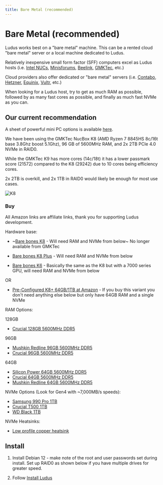 ```yaml
---
title: Bare Metal (recommended)
---
```



# Bare Metal (recommended)

Ludus works best on a "bare metal" machine. This can be a rented cloud "bare metal" server or a local machine dedicated to Ludus.

Relatively inexpensive small form factor (SFF) computers excel as Ludus hosts (i.e. [Intel NUCs](https://www.intel.com/content/www/us/en/products/details/nuc.html), [Minisforums](https://store.minisforum.com/), [Beelink](https://www.bee-link.com/), [GMKTec](https://www.gmktec.com/), etc.)

Cloud providers also offer dedicated or "bare metal" servers (i.e. [Contabo](https://contabo.com/en/dedicated-servers/), [Hetzner](https://www.hetzner.com/dedicated-rootserver?country=us&ram_from=32), [Equinix](https://deploy.equinix.com/product/bare-metal/), [Vultr](https://www.vultr.com/products/bare-metal/), etc.)

When looking for a Ludus host, try to get as much RAM as possible, followed by as many fast cores as possible, and finally as much fast NVMe as you can.

## Our current recommendation

A sheet of powerful mini PC options is available [here](https://docs.google.com/spreadsheets/d/1zhh-F_U5_bBFd4Udyz5ZIW7-zPSXckX08bThQFqqI80/edit?usp=sharing).

We have been using the GMKTec NucBox K8 (AMD Ryzen 7 8845HS 8c/16t base 3.8Ghz boost 5.1Ghz), 96 GB of 5600MHz RAM, and 2x 2TB PCIe 4.0 NVMe in RAID0.

While the GMKTec K9 has more cores (14c/18t) it has a lower passmark score (21572) compared to the K8 (29242) due to 10 cores being efficiency cores.

2x 2TB is overkill, and 2x 1TB in RAID0 would likely be enough for most use cases.

![K8](/img/hardware/k8.jpeg)

### Buy

All Amazon links are affiliate links, thank you for supporting Ludus development.

Hardware base:

- ~[Bare bones K8](https://www.gmktec.com/products/amd-ryzen-7-8845hs-mini-pc-nucbox-k8) - Will need RAM and NVMe from below~ No longer available from GMKTec

- [Bare bones K8 Plus](https://www.gmktec.com/products/amd-ryzen-7-8845hs-mini-pc-nucbox-k8-plus) - Will need RAM and NVMe from below

- [Bare bones K6](https://www.gmktec.com/products/amd-ryzen-7-7840hs-mini-pc-nucbox-k6) - Basically the same as the K8 but with a 7000 series GPU, will need RAM and NVMe from below

OR

- [Pre-Configured K8+ 64GB/1TB at Amazon](https://amzn.to/4ixCsih) - If you buy this variant you don't need anything else below but only have 64GB RAM and a single NVMe

RAM Options:

128GB

- [Crucial 128GB 5600MHz DDR5](https://amzn.to/4ijGeeQ)

96GB

- [Mushkin Redline 96GB 5600MHz DDR5](https://amzn.to/4dar7Cm)
- [Crucial 96GB 5600MHz DDR5](https://amzn.to/3UvXofE)

64GB

- [Silicon Power 64GB 5600MHz DDR5](https://amzn.to/3JAjXKc)
- [Crucial 64GB 5600MHz DDR5](https://amzn.to/3QhebAM)
- [Mushkin Redline 64GB 5600MHz DDR5](https://amzn.to/4b4uDgh)

NVMe Options (Look for Gen4 with ~7,000MB/s speeds):

- [Samsung 990 Pro 1TB](https://amzn.to/3WeIH1P)
- [Crucial T500 1TB](https://amzn.to/49X3r1o)
- [WD Black 1TB](https://amzn.to/3xNpYAp)

NVMe Heatsinks:

- [Low profile copper heatsink](https://amzn.to/3WbxGhS)


## Install

1. Install Debian 12 - make note of the root and user passwords set during install. Set up RAID0 as shown below if you have multiple drives for greater speed.

<ReactPlayer playing controls url='/img/hardware/Debian_12_RAID0.mp4' width='100%' height='100%' />


2. Follow [Install Ludus](../quick-start/install-ludus)

